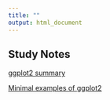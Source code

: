 ```yaml
---
title: ""
output: html_document
---
```


## Study Notes

<a href="https://gl-li.github.io/ggplot2_review_and_summary.html" target="_blank">ggplot2 summary</a>

[Minimal examples of ggplot2](https://gl-li.github.io/ggplot2_review_and_summary.html)